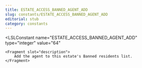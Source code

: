 ```yaml
---
title: ESTATE_ACCESS_BANNED_AGENT_ADD
slug: constants/ESTATE_ACCESS_BANNED_AGENT_ADD
editorial: stub
category: constants
---
```


<LSLConstant
	name="ESTATE_ACCESS_BANNED_AGENT_ADD"
	type="integer"
	value="64"
>
	<Fragment slot="description">
		Add the agent to this estate's Banned residents list.
	</Fragment>
</LSLConstant>
